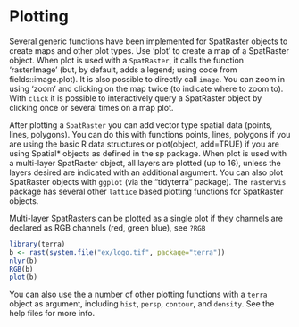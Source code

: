 # Plotting

Several generic functions have been implemented for SpatRaster objects to create maps and other plot types. Use 'plot' to create a map of a SpatRaster object. When plot is used with a `SpatRaster`, it calls the function 'rasterImage' (but, by default, adds a legend; using code from fields::image.plot). It is also possible to directly call `image`. You can zoom in using 'zoom' and clicking on the map twice (to indicate where to zoom to). With `click` it is possible to interactively query a SpatRaster object by clicking once or several times on a map plot.

After plotting a `SpatRaster` you can add vector type spatial data (points, lines, polygons). You can do this with functions points, lines, polygons if you are using the basic R data structures or plot(object, add=TRUE) if you are using Spatial* objects as defined in the sp package. When plot is used with a multi-layer SpatRaster object, all layers are plotted (up to 16), unless the layers desired are indicated with an additional argument. You can also plot SpatRaster objects with `ggplot` (via the "tidyterra" package). The `rasterVis` package has several other `lattice` based plotting functions for SpatRaster objects. 

Multi-layer SpatRasters can be plotted as a  single plot if they channels are declared as RGB channels (red, green blue), see `?RGB`

```r
library(terra)
b <- rast(system.file("ex/logo.tif", package="terra"))
nlyr(b)
RGB(b)
plot(b)
```

You can also use the a number of other plotting functions with a `terra` object as argument, including `hist`, `persp`, `contour`, and `density`. See the help files for more info. 

